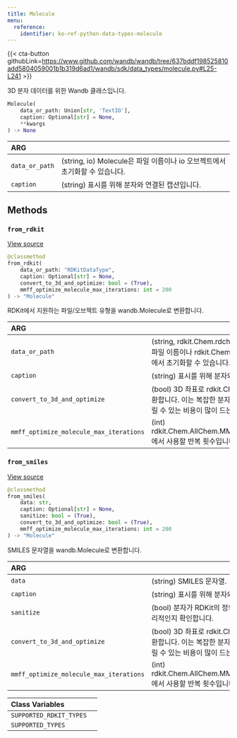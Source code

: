 ```yaml
---
title: Molecule
menu:
  reference:
    identifier: ko-ref-python-data-types-molecule
---
```


{{< cta-button githubLink=https://www.github.com/wandb/wandb/tree/637bddf198525810add5804059001b1b319d6ad1/wandb/sdk/data_types/molecule.py#L25-L241 >}}

3D 분자 데이터를 위한 Wandb 클래스입니다.

```python
Molecule(
    data_or_path: Union[str, 'TextIO'],
    caption: Optional[str] = None,
    **kwargs
) -> None
```

| ARG |  |
| :--- | :--- |
|  `data_or_path` |  (string, io) Molecule은 파일 이름이나 io 오브젝트에서 초기화할 수 있습니다. |
|  `caption` |  (string) 표시를 위해 분자와 연결된 캡션입니다. |

## Methods

### `from_rdkit`

[View source](https://www.github.com/wandb/wandb/tree/637bddf198525810add5804059001b1b319d6ad1/wandb/sdk/data_types/molecule.py#L99-L163)

```python
@classmethod
from_rdkit(
    data_or_path: "RDKitDataType",
    caption: Optional[str] = None,
    convert_to_3d_and_optimize: bool = (True),
    mmff_optimize_molecule_max_iterations: int = 200
) -> "Molecule"
```

RDKit에서 지원하는 파일/오브젝트 유형을 wandb.Molecule로 변환합니다.

| ARG |  |
| :--- | :--- |
|  `data_or_path` |  (string, rdkit.Chem.rdchem.Mol) Molecule은 파일 이름이나 rdkit.Chem.rdchem.Mol 오브젝트에서 초기화할 수 있습니다. |
|  `caption` |  (string) 표시를 위해 분자와 연결된 캡션입니다. |
|  `convert_to_3d_and_optimize` |  (bool) 3D 좌표로 rdkit.Chem.rdchem.Mol로 변환합니다. 이는 복잡한 분자에 대해 시간이 오래 걸릴 수 있는 비용이 많이 드는 작업입니다. |
|  `mmff_optimize_molecule_max_iterations` |  (int) rdkit.Chem.AllChem.MMFFOptimizeMolecule에서 사용할 반복 횟수입니다. |

### `from_smiles`

[View source](https://www.github.com/wandb/wandb/tree/637bddf198525810add5804059001b1b319d6ad1/wandb/sdk/data_types/molecule.py#L165-L202)

```python
@classmethod
from_smiles(
    data: str,
    caption: Optional[str] = None,
    sanitize: bool = (True),
    convert_to_3d_and_optimize: bool = (True),
    mmff_optimize_molecule_max_iterations: int = 200
) -> "Molecule"
```

SMILES 문자열을 wandb.Molecule로 변환합니다.

| ARG |  |
| :--- | :--- |
|  `data` |  (string) SMILES 문자열. |
|  `caption` |  (string) 표시를 위해 분자와 연결된 캡션 |
|  `sanitize` |  (bool) 분자가 RDKit의 정의에 따라 화학적으로 합리적인지 확인합니다. |
|  `convert_to_3d_and_optimize` |  (bool) 3D 좌표로 rdkit.Chem.rdchem.Mol로 변환합니다. 이는 복잡한 분자에 대해 시간이 오래 걸릴 수 있는 비용이 많이 드는 작업입니다. |
|  `mmff_optimize_molecule_max_iterations` |  (int) rdkit.Chem.AllChem.MMFFOptimizeMolecule에서 사용할 반복 횟수입니다. |

| Class Variables |  |
| :--- | :--- |
|  `SUPPORTED_RDKIT_TYPES`<a id="SUPPORTED_RDKIT_TYPES"></a> |   |
|  `SUPPORTED_TYPES`<a id="SUPPORTED_TYPES"></a> |   |
